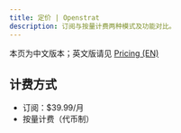 ```yaml
---
title: 定价 | Openstrat
description: 订阅与按量计费两种模式及功能对比。
---
```


<Callout>
本页为中文版本；英文版请见 <a href="/en/documentation/pricing" rel="alternate" hreflang="en">Pricing (EN)</a>
</Callout>

## 计费方式
- 订阅：$39.99/月
- 按量计费（代币制）

